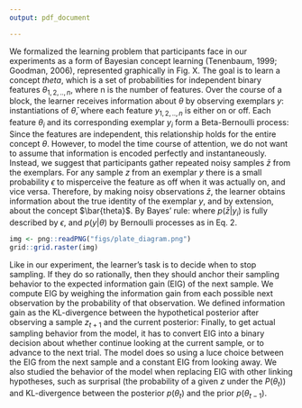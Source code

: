 ```yaml
---
output: pdf_document

---
```


We formalized the learning problem that participants face in our experiments as a form of Bayesian concept learning (Tenenbaum, 1999; Goodman, 2006), represented graphically in Fig. X. The goal is to learn a concept $theta$, which is a set of probabilities for independent binary features $\theta_{1,2,..,n}$, where n is the number of features. Over the course of a block, the learner receives information about $\theta$ by observing exemplars $y$: instantiations of $\bar{\theta}$, where each feature $y_{1,2,..,n}$ is either on or off. Each feature $\theta_i$ and its corresponding exemplar $y_i$ form a Beta-Bernoulli process:
\begin{eqnarray}
p(\theta_i) \sim Beta(\alpha_i,\beta_i) \\
p(y_i|\theta_i) \sim Bernoulli(\theta_i)
\end{eqnarray}
Since the features are independent, this relationship holds for the entire concept $\theta$. However, to model the time course of attention, we do not want to assume that information is encoded perfectly and instantaneously. Instead, we suggest that participants gather repeated noisy samples $\bar{z}$ from the exemplars. For any sample $z$ from an exemplar $y$ there is a small probability $\epsilon$ to misperceive the feature as off when it was actually on, and vice versa.
Therefore, by making noisy observations $\bar{z}$, the learner obtains information about the true identity of the exemplar $y$, and by extension, about the concept $\bar{theta}$. By Bayes’ rule:
\begin{eqnarray}
P(\theta|\bar{z}) &= p(\bar{z}|y) p(y|\theta) p(\theta) / p(\bar{z})
\end{eqnarray}
where $p(\bar{z}|y_i)$ is fully described by $\epsilon$, and $p(y|\theta)$ by Bernoulli processes as in Eq. 2.

```r
img <- png::readPNG("figs/plate_diagram.png")
grid::grid.raster(img)
```

Like in our experiment, the learner's task is to decide when to stop sampling. If they do so rationally, then they should anchor their sampling behavior to the expected information gain (EIG) of the next sample. We compute EIG by weighing the information gain from each possible next observation by the probability of that observation. We defined information gain as the KL-divergence between the hypothetical posterior after observing a sample $z_{t+1}$ and the current posterior:
\begin{eqnarray}
EIG(z_{t+1}) = \sum_{z_{t+1} \in [0,1]} p(z_{t+1}|\theta_t) * KL(\theta_{t+1}, p(\theta_t))
\end{eqnarray}
Finally, to get actual sampling behavior from the model, it has to convert EIG into a binary decision about whether continue looking at the current sample, or to advance to the next trial. The model does so using a luce choice between the EIG from the next sample and a constant EIG from looking away.
\begin{eqnarray}
p(look) = \frac{EIG(z_{t+1})}{EIG(z_{t+1})+EIG(world)}
\end{eqnarray}
We also studied the behavior of the model when replacing EIG with other linking hypotheses, such as surprisal (the probability of a given $z$ under the $P(\theta_t)$) and KL-divergence between the posterior $p(\theta_t)$ and the prior $p(\theta_{t-1})$.